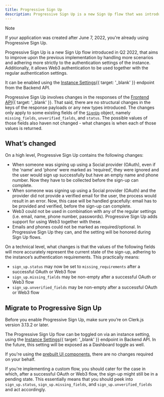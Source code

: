 ```yaml
---
title: Progressive Sign Up
description: Progressive Sign Up is a new Sign Up flow that was introduced in Q2 2022.
---
```


> [!NOTE]
> If your application was created after June 7, 2022, you're already using Progressive Sign Up.

Progressive Sign Up is a new Sign Up flow introduced in Q2 2022, that aims to improve upon the previous implementation by handling more scenarios and adhering more strictly to the authentication settings of the instance. Additionally, it allows Web3 authentication to be used together with the regular authentication settings.

It can be enabled using the [Instance Settings](/docs/reference/backend-api/tag/Beta-Features#operation/UpdateInstanceAuthConfig){{ target: '_blank' }} endpoint from the Backend API.

Progressive Sign Up involves changes in the responses of the [Frontend API](/docs/reference/frontend-api){{ target: '_blank' }}. That said, there are no structural changes in the keys of the response payloads or any new types introduced. The changes only apply to some existing fields of the [`SignUp`](/docs/references/javascript/sign-up) object, namely `missing_fields`, `unverified_fields`, and `status`. The possible values of those fields also haven not changed - what changes is when each of those values is returned.

## What’s changed

On a high level, Progressive Sign Up contains the following changes:

- When someone was signing up using a Social provider (OAuth), even if the ‘name’ and ‘phone’ were marked as ‘required’, they were ignored and the user would sign up successfully but have an empty name and phone number. Now they have to be collected before the sign-up can complete.
- When someone was signing up using a Social provider (OAuth) and the provider did not provide a verified email for the user, the process would result in an error. Now, this case will be handled gracefully: email has to be provided and verified, before the sign-up can complete.
- Web3 could not be used in combination with any of the regular settings (i.e. email, name, phone number, passwords). Progressive Sign Up adds support for using Web3 together with these.
- Emails and phones could not be marked as required/optional. In Progressive Sign Up they can, and the setting will be honored during Sign Up flows.

On a technical level, what changes is that the values of the following fields will more accurately represent the current state of the sign-up, adhering to the instance’s authentication requirements. This practically means:

- `sign_up.status` may now be set to `missing_requirements` after a successful OAuth or Web3 flow
- `sign_up.missing_fields` may be non-empty after a successful OAuth or Web3 flow
- `sign_up.unverified_fields` may be non-empty after a successful OAuth or Web3 flow

## Migrate to Progressive Sign Up

Before you enable Progressive Sign Up, make sure you’re on Clerk.js version 3.13.2 or later.

The Progressive Sign Up flow can be toggled on via an instance setting, using the [Instance Settings](/docs/reference/backend-api/tag/Beta-Features#operation/UpdateInstanceAuthConfig){{ target: '_blank' }} endpoint in Backend API. In the future, this setting will be exposed as a Dashboard toggle as well.

If you're using the [prebuilt UI components](/docs/references/general/components/overview), there are no changes required on your behalf.

If you're implementing a custom flow, you should cater for the case in which, after a successful OAuth or Web3 flow, the sign-up might still be in a pending state. This essentially means that you should peek into `sign_up.status`, `sign_up.missing_fields`, and `sign_up.unverified_fields` and act accordingly.
